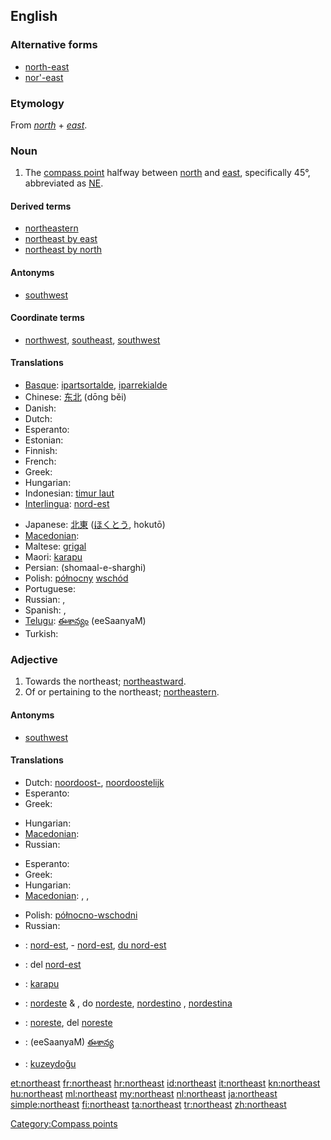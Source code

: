 {{wikipedia|dab=northeast}}
{{also|Northeast}}
==English==

===Alternative forms===
* [[north-east]]
* [[nor'-east]]

===Etymology===
From ''[[north]]'' + ''[[east]]''.

===Noun===
{{en-noun|-}}

# The [[compass point]] halfway between [[north]] and [[east]], specifically 45°, abbreviated as [[NE]].

====Derived terms====
* [[northeastern]]
* [[northeast by east]]
* [[northeast by north]]

====Antonyms====
* [[southwest]]

====Coordinate terms====
* {{sense|compass point}} [[northwest]], [[southeast]], [[southwest]]

====Translations====
{{trans-top|compass point}}
* [[Basque]]: [[ipartsortalde]], [[iparrekialde]]
* Chinese: [[东北]] (dōng běi)
* Danish: {{t|da|nordøst}}
* Dutch: {{t-|nl|noordoosten|n}}
* Esperanto: {{t-|eo|nordoriento|xs=Esperanto}}
* Estonian: {{t-|et|kirre}}
* Finnish: {{t+|fi|koillinen}}
* French: {{t+|fr|nord-est|m}}
* Greek: {{t+|el|βορειοανατολικά|tr=voreioanatoliká}}
* Hungarian: {{t+|hu|északkelet}}
* Indonesian: [[timur laut]]
* [[Interlingua]]: [[nord-est]]
{{trans-mid}}
* Japanese: [[北東]] ([[ほくとう]], hokutō)
* [[Macedonian]]: {{t-|mk|североисток|m|tr=severoístok}}
* Maltese: [[grigal]]
* Maori: [[karapu]]
* Persian: {{fa-Arab|[[شمال شرقی]]}} (shomaal-e-sharghi)
* Polish: [[północny]] [[wschód]] {{m}}
* Portuguese: {{t+|pt|nordeste|m}}
* Russian: {{t+|ru|северо-восток|m|tr=s'év'ero-vostók}}, {{t+|ru|норд-ост|m|tr=nord-ost}}
* Spanish: {{t-|es|nordeste}}, {{t-|es|noreste|m}}
* [[Telugu]]: [[ఈశాన్యం]] (eeSaanyaM)
* Turkish: {{t+|tr|kuzeydoğu}}
{{trans-bottom}}

===Adjective===
{{en-adj|-}}

# Towards the northeast; [[northeastward]].
# Of or pertaining to the northeast; [[northeastern]].

====Antonyms====
* [[southwest]]

====Translations====
{{trans-top|northeastward}}
* Dutch: [[noordoost-]], [[noordoostelijk]]
* Esperanto: {{t-|eo|nordorienta|xs=Esperanto}}
* Greek: {{t|el|βορειοανατολικός|m|tr=voreioanatolikós}}
{{trans-mid}}
* Hungarian: {{t-|hu|északkeleti}}
* [[Macedonian]]: {{t-|mk|североисточно|tr=severoístočno}}
* Russian: {{t|ru|северо-восточный|tr=s'év'ero-vostóčnyj}}
{{trans-bottom}}

{{trans-top|northeastern}}
* Esperanto: {{t-|eo|nordorienta|xs=Esperanto}}
* Greek: {{t|el|βορειοανατολικός|m|tr=voreioanatolikós}}
* Hungarian: {{t-|hu|északkeleti}}
* [[Macedonian]]: {{t|mk|североисточен|m|tr=severoístočen}},  {{t|mk|североисточна|f|tr=severoístočna}},  {{t-|mk|североисточно|n|tr=severoístočno}}
{{trans-mid}}
* Polish: [[północno-wschodni]] {{m}}
* Russian: {{t|ru|северо-восточный|tr=s'év'ero-vostóčnyj}}
{{trans-bottom}}

{{checktrans-top}}
* {{ttbc|French}}: [[nord-est]], - [[nord-est]], [[du nord-est]]
* {{ttbc|Interlingua}}: del [[nord-est]]
* {{ttbc|Maori}}: [[karapu]]
{{checktrans-mid}}
* {{ttbc|Portuguese}}: [[nordeste]] {{m}} & {{f}},  do [[nordeste]], [[nordestino]] {{m}},  [[nordestina]] {{f}}
* {{ttbc|Spanish}}: [[noreste]],  del [[noreste]]
* {{ttbc|Telugu}}: (eeSaanyaM) [[ఈశాన్య]]
* {{ttbc|Turkish}}: [[kuzeydoğu]]
{{checktrans-bottom}}

[[Category:Compass points]]

[[et:northeast]]
[[fr:northeast]]
[[hr:northeast]]
[[id:northeast]]
[[it:northeast]]
[[kn:northeast]]
[[hu:northeast]]
[[ml:northeast]]
[[my:northeast]]
[[nl:northeast]]
[[ja:northeast]]
[[simple:northeast]]
[[fi:northeast]]
[[ta:northeast]]
[[tr:northeast]]
[[zh:northeast]]